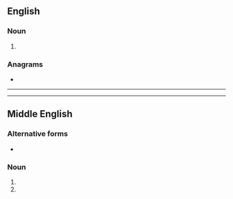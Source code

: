 ==English==

===Noun===
{{en-noun}}

# {{obsolete spelling of|ground|lang=en}}

===Anagrams===
* {{anagrams|en|go under|guerdon|undergo|ungored}}

-----

----

==Middle English==

===Alternative forms===
* {{alter|enm|grunde|grownde}}

===Noun===
{{head|enm|noun}}

# {{alt form of|lang=enm|ground}}
# {{form of|Dative singular form|lang=enm|ground}}